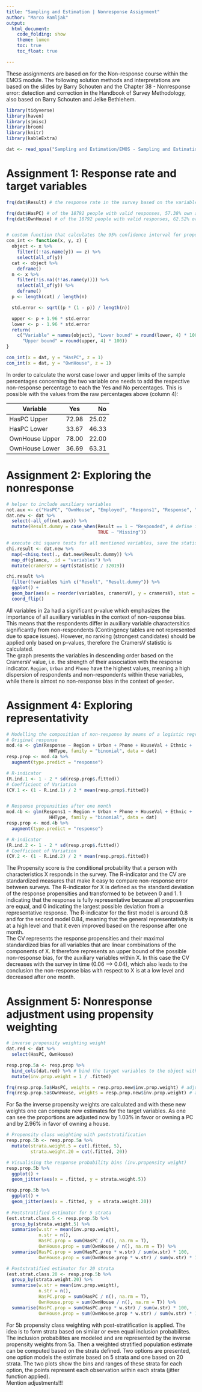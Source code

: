 ```yaml
---
title: "Sampling and Estimation | Nonresponse Assignment"
author: "Marco Ramljak"
output:  
  html_document:
    code_folding: show
    theme: lumen 
    toc: true  
    toc_float: true

---
```


These assignments are based on for the Non-response course within the EMOS module. The following solution methods and interpretations are based on the slides by Barry Schouten and the Chapter 38 - Nonresponse error: detection and correction in the Handbook of Survey Methodology, also based on Barry Schouten and Jelke Bethlehem.
```r
library(tidyverse)
library(haven)
library(sjmisc)
library(broom)
library(knitr)
library(kableExtra)

dat <- read_spss("Sampling and Estimation/EMOS - Sampling and Estimation -exercises Nonresponse/gps.sav")
```

# Assignment 1: Response rate and target variables
```r
frq(dat$Result) # the response rate in the survey based on the variable Result is 58.69 % (cat 1 Response)

frq(dat$HasPC) # of the 18792 people with valid responses, 57.38% own a PC
frq(dat$OwnHouse) # of the 18792 people with valid responses, 62.52% own a house


# custom function that calculates the 95% confidence interval for proportions
con_int <- function(x, y, z) {
  object <- x %>% 
    filter((!!as.name(y)) == z) %>% 
    select(all_of(y))
  cat <- object %>% 
    deframe()
  n <- x %>%
    filter(!is.na((!!as.name(y)))) %>%
    select(all_of(y)) %>%
    deframe()
  p <- length(cat) / length(n)

  std.error <- sqrt((p * (1 - p)) / length(n))

  upper <- p + 1.96 * std.error
  lower <- p - 1.96 * std.error
  return(
    c("Variable" = names(object), "Lower bound" = round(lower, 4) * 100, 
      "Upper bound" = round(upper, 4) * 100))
}

con_int(x = dat, y = "HasPC", z = 1)
con_int(x = dat, y = "OwnHouse", z = 1)

```
In order to calculate the worst case lower and upper limits of the sample percentages concerning the two variable one needs to add the respective non-response percentage to each the Yes and No percentages. This is possible with the values from the raw percentages above (column 4):

| Variable      | Yes           | No    |
| ------------- |:-------------:| -----:|
| HasPC Upper   | 72.98         | 25.02 |
| HasPC Lower   | 33.67         | 46.33 |
| OwnHouse Upper| 78.00         | 22.00 |
| OwnHouse Lower| 36.69         | 63.31 |


# Assignment 2: Exploring the nonresponse
```r
# helper to include auxiliary variables
not.aux <- c("HasPC", "OwnHouse", "Employed", "Respons1", "Response", "Contact", "Able")
dat.new <- dat %>% 
  select(-all_of(not.aux)) %>% 
  mutate(Result.dummy = case_when(Result == 1 ~ "Responded", # define if people responded or not
                                  TRUE ~ "Missing"))

# execute chi square tests for all mentioned variables, save the statistic-value and calculate cramers V to differntiate between the variables.
chi.result <- dat.new %>% 
  map(~chisq.test(., dat.new$Result.dummy)) %>% 
  map_df(glance, .id = "variables") %>% 
  mutate(cramersV = sqrt(statistic / 32019))

chi.result %>% 
  filter(!variables %in% c("Result", "Result.dummy")) %>% 
  ggplot() +
  geom_bar(aes(x = reorder(variables, cramersV), y = cramersV), stat = "identity") +
  coord_flip()

```

All variables in 2a had a significant p-value which emphasizes the importance of all auxiliary variables in the context of non-response bias. This means that the respondents differ in auxiliary variable charactersitics significantly from non-respondents (Contingency tables are not represented due to space issues). However, no ranking (strongest candidates) should be applied only based on p-values, therefore the CramersV statistic is calculated.     
The graph presents the variables in descending order based on the CramersV value, i.e. the strength of their association with the response indicator. `Region`, `Urban` and `Phone` have the highest values, meaning a high dispersion of respondents and non-respondents within these variables, while there is almost no non-response bias in the context of `gender`.     


# Assignment 4: Exploring representativity
```r
# Modelling the composition of non-response by means of a logistic regression model
# Original response
mod.4a <- glm(Response ~ Region + Urban + Phone + HouseVal + Ethnic +  
                HHType, family = "binomial", data = dat)
resp.prop <- mod.4a %>% 
  augment(type.predict = "response")

# R-indicator
(R.ind.1 <- 1 - 2 * sd(resp.prop$.fitted)) 
# Coefficient of Variation
(CV.1 <- (1 - R.ind.1) / 2 * mean(resp.prop$.fitted))


# Response propensities after one month
mod.4b <- glm(Respons1 ~ Region + Urban + Phone + HouseVal + Ethnic +  
                HHType, family = "binomial", data = dat)
resp.prop <- mod.4b %>% 
  augment(type.predict = "response")

# R-indicator
(R.ind.2 <- 1 - 2 * sd(resp.prop$.fitted)) 
# Coefficient of Variation
(CV.2 <- (1 - R.ind.2) / 2 * mean(resp.prop$.fitted))
```
The Propensity score is the conditional probability that a person with characteristics X responds in the survey. The R-indicator and the CV are standardized measures that make it easy to compare non-response error between surveys. The R-indicator for X is defined as the standard deviation of the response propensities and transformed to be between 0 and 1. 1 indicating that the response is fully representative because all proposenties are equal, and 0 indicating the largest possible deviation from a representative response. The R-indicator for the first model is around 0.8 and for the second model 0.84, meaning that the general representativity is at a high level and that it even improved based on the response after one month.     
The CV represents the response propensities and their maximal standardized bias for all variables that are linear combinations of the components of X. It therefore represents an upper bound of the possible non-response bias, for the auxiliary variables within X. In this case the CV decreases with the survey in time (0.06 --> 0.04), which also leads to the conclusion the non-response bias with respect to X is at a low level and decreased after one month. 

# Assignment 5: Nonresponse adjustment using propensity weighting
```r
# inverse propensity weighting weight
dat.red <- dat %>% 
  select(HasPC, OwnHouse)

resp.prop.5a <- resp.prop %>% 
  bind_cols(dat.red) %>% # bind the target variables to the object with the predicted values
  mutate(inv.prop.weight = 1 / .fitted)

frq(resp.prop.5a$HasPC, weights = resp.prop.new$inv.prop.weight) # adjustment by 1.03 per cent in favor of owning a PC
frq(resp.prop.5a$OwnHouse, weights = resp.prop.new$inv.prop.weight) # adjustment by 2.96 per cent in favor of owning a house
```
For 5a the inverse propensity weights are calculated and with these new weights one can compute new estimates for the target variables. As one can see the proportions are adjusted now by 1.03% in favor or owning a PC and by 2.96% in favor of owning a house.

```r
# Propensity class weighting with poststratification
resp.prop.5b <- resp.prop.5a %>% 
  mutate(strata.weight.5 = cut(.fitted, 5),
         strata.weight.20 = cut(.fitted, 20))

# Visualising the response probability bins (inv.propensity weight)
resp.prop.5b %>% 
  ggplot() +
  geom_jitter(aes(x = .fitted, y = strata.weight.5))

resp.prop.5b %>% 
  ggplot() +
  geom_jitter(aes(x = .fitted, y  = strata.weight.20))
  
# Poststratified estimator for 5 strata
(est.strat.class.5 <- resp.prop.5b %>% 
  group_by(strata.weight.5) %>% 
  summarise(w.str = mean(inv.prop.weight),
            n.str = n(),
            HasPC.prop = sum(HasPC / n(), na.rm = T),
            OwnHouse.prop = sum(OwnHouse / n(), na.rm = T)) %>% 
  summarise(HasPC.prop = sum(HasPC.prop * w.str) / sum(w.str) * 100,
            OwnHouse.prop = sum(OwnHouse.prop * w.str) / sum(w.str) * 100))

# Poststratified estimator for 20 strata
(est.strat.class.20 <- resp.prop.5b %>% 
  group_by(strata.weight.20) %>% 
  summarise(w.str = mean(inv.prop.weight),
            n.str = n(),
            HasPC.prop = sum(HasPC / n(), na.rm = T),
            OwnHouse.prop = sum(OwnHouse / n(), na.rm = T)) %>% 
  summarise(HasPC.prop = sum(HasPC.prop * w.str) / sum(w.str) * 100,
            OwnHouse.prop = sum(OwnHouse.prop * w.str) / sum(w.str) * 100))

```

For 5b propensity class weighting with post-stratification is applied. The idea is to form strata based on similar or even equal inclusion probabilites. The inclusion probabilites are modeled and are represented by the inverse propensity weights from 5a. Then a weighted stratified population estimate can be computed based on the strata defined. Two options are presented, one option models the estimate based on 5 strata and one based on 20 strata. The two plots show the bins and ranges of these strata for each option, the points represent each observation within each strata (jitter function applied).       
Mention adjustments!!!
